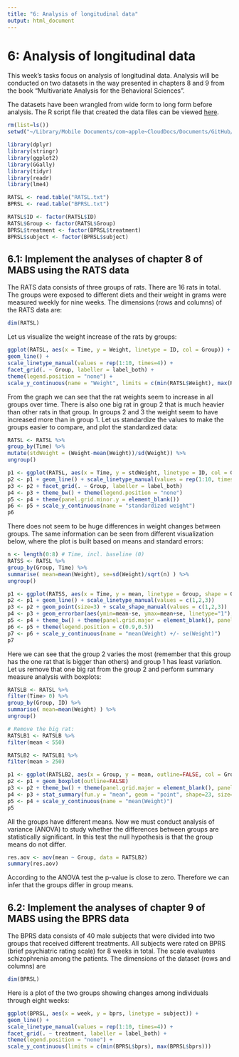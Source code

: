 ```yaml
---
title: "6: Analysis of longitudinal data"
output: html_document
---
```


# 6: Analysis of longitudinal data

This week's tasks focus on analysis of longitudinal data. Analysis will be conducted on two datasets in the way presented in chapters 8 and 9 from the book "Multivariate Analysis for the Behavioral Sciences".

The datasets have been wrangled from wide form to long form before analysis. The R script file that created the data files can be viewed [here](https://github.com/MikkoPatronen/IODS-project/blob/master/data/meet_and_repeat.R). 

```r
rm(list=ls())
setwd("~/Library/Mobile Documents/com~apple~CloudDocs/Documents/GitHub/IODS-project/data")

library(dplyr)
library(stringr)
library(ggplot2)
library(GGally)
library(tidyr)
library(readr)
library(lme4)

RATSL <- read.table("RATSL.txt")
BPRSL <- read.table("BPRSL.txt")

RATSL$ID <- factor(RATSL$ID)
RATSL$Group <- factor(RATSL$Group)
BPRSL$treatment <- factor(BPRSL$treatment)
BPRSL$subject <- factor(BPRSL$subject)
```

## 6.1: Implement the analyses of chapter 8 of MABS using the RATS data


The RATS data consists of three groups of rats. There are 16 rats in total. The groups were exposed to different diets and their weight in grams were measured weekly for nine weeks. The dimensions (rows and columns) of the RATS data are:

```r
dim(RATSL)
```

Let us visualize the weight increase of the rats by groups:

```r
ggplot(RATSL, aes(x = Time, y = Weight, linetype = ID, col = Group)) +
geom_line() +
scale_linetype_manual(values = rep(1:10, times=4)) +
facet_grid(. ~ Group, labeller = label_both) +
theme(legend.position = "none") + 
scale_y_continuous(name = "Weight", limits = c(min(RATSL$Weight), max(RATSL$Weight)))
```

From the graph we can see that the rat weights seem to increase in all groups over time. There is also one big rat in group 2 that is much heavier than other rats in that group. In groups 2 and 3 the weight seem to have increased more than in group 1. Let us standardize the values to make the groups easier to compare, and plot the standardized data:

```r
RATSL <- RATSL %>%
group_by(Time) %>%
mutate(stdWeight = (Weight-mean(Weight))/sd(Weight)) %>%
ungroup()

p1 <- ggplot(RATSL, aes(x = Time, y = stdWeight, linetype = ID, col = Group))
p2 <- p1 + geom_line() + scale_linetype_manual(values = rep(1:10, times=4))
p3 <- p2 + facet_grid(. ~ Group, labeller = label_both)
p4 <- p3 + theme_bw() + theme(legend.position = "none")
p5 <- p4 + theme(panel.grid.minor.y = element_blank())
p6 <- p5 + scale_y_continuous(name = "standardized weight")
p6
```

There does not seem to be huge differences in weight changes between groups. The same information can be seen from different visualization below, where the plot is built based on means and standard errors:

```r
n <- length(0:8) # Time, incl. baseline (0)
RATSS <- RATSL %>%
group_by(Group, Time) %>%
summarise( mean=mean(Weight), se=sd(Weight)/sqrt(n) ) %>%
ungroup()

p1 <- ggplot(RATSS, aes(x = Time, y = mean, linetype = Group, shape = Group, col = Group))
p2 <- p1 + geom_line() + scale_linetype_manual(values = c(1,2,3))
p3 <- p2 + geom_point(size=3) + scale_shape_manual(values = c(1,2,3))
p4 <- p3 + geom_errorbar(aes(ymin=mean-se, ymax=mean+se, linetype="1"), width=0.3)
p5 <- p4 + theme_bw() + theme(panel.grid.major = element_blank(), panel.grid.minor = element_blank())
p6 <- p5 + theme(legend.position = c(0.9,0.5))
p7 <- p6 + scale_y_continuous(name = "mean(Weight) +/- se(Weight)")
p7
```

Here we can see that the group 2 varies the most (remember that this group has the one rat that is bigger than others) and group 1 has least variation. Let us remove that one big rat from the group 2 and perform summary measure analysis with boxplots:

```r
RATSLB <- RATSL %>%
filter(Time> 0) %>%
group_by(Group, ID) %>%
summarise( mean=mean(Weight) ) %>%
ungroup()

# Remove the big rat:
RATSLB1 <- RATSLB %>%
filter(mean < 550)

RATSLB2 <- RATSLB1 %>%
filter(mean > 250)

p1 <- ggplot(RATSLB2, aes(x = Group, y = mean, outline=FALSE, col = Group))
p2 <- p1 + geom_boxplot(outline=FALSE)
p3 <- p2 + theme_bw() + theme(panel.grid.major = element_blank(), panel.grid.minor = element_blank())
p4 <- p3 + stat_summary(fun.y = "mean", geom = "point", shape=23, size=4, fill = "white")
p5 <- p4 + scale_y_continuous(name = "mean(Weight)")
p5
```

All the groups have different means. Now we must conduct analysis of variance (ANOVA) to study whether the differences between groups are statistically significant. In this test the null hypothesis is that the group means do not differ.

```r
res.aov <- aov(mean ~ Group, data = RATSLB2)
summary(res.aov)
```

According to the ANOVA test the p-value is close to zero. Therefore we can infer that the groups differ in group means.

## 6.2: Implement the analyses of chapter 9 of MABS using the BPRS data

The BPRS data consists of 40 male subjects that were divided into two groups that received different treatments. All subjects were rated on BPRS (brief psychiatric rating scale) for 8 weeks in total. The scale evaluates schizophrenia among the patients.
The dimensions of the dataset (rows and columns) are 
```r
dim(BPRSL)
```

Here is a plot of the two groups showing changes among individuals through eight weeks:

```r
ggplot(BPRSL, aes(x = week, y = bprs, linetype = subject)) +
geom_line() +
scale_linetype_manual(values = rep(1:10, times=4)) +
facet_grid(. ~ treatment, labeller = label_both) +
theme(legend.position = "none") + 
scale_y_continuous(limits = c(min(BPRSL$bprs), max(BPRSL$bprs)))
```




